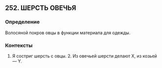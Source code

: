 ## 252. ШЕРСТЬ ОВЕЧЬЯ
### Определение
Волосяной покров овцы в функции материала для одежды.

### Контексты
1. Я состриг шерсть с овцы. 2. Из овечьей шерсти делают X, из козьей — Y.

